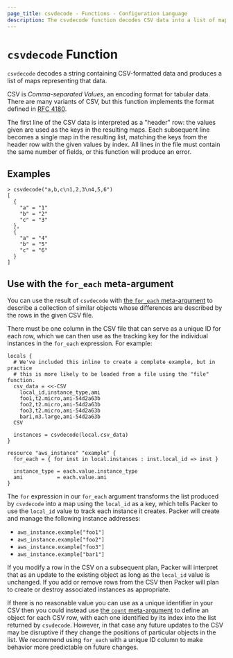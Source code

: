```yaml
---
page_title: csvdecode - Functions - Configuration Language
description: The csvdecode function decodes CSV data into a list of maps.
---
```


# `csvdecode` Function

`csvdecode` decodes a string containing CSV-formatted data and produces a
list of maps representing that data.

CSV is _Comma-separated Values_, an encoding format for tabular data. There
are many variants of CSV, but this function implements the format defined
in [RFC 4180](https://tools.ietf.org/html/rfc4180).

The first line of the CSV data is interpreted as a "header" row: the values
given are used as the keys in the resulting maps. Each subsequent line becomes
a single map in the resulting list, matching the keys from the header row
with the given values by index. All lines in the file must contain the same
number of fields, or this function will produce an error.

## Examples

```shell-session
> csvdecode("a,b,c\n1,2,3\n4,5,6")
[
  {
    "a" = "1"
    "b" = "2"
    "c" = "3"
  },
  {
    "a" = "4"
    "b" = "5"
    "c" = "6"
  }
]
```

## Use with the `for_each` meta-argument

You can use the result of `csvdecode` with
[the `for_each` meta-argument](/terraform/docs/configuration/resources#for_each-multiple-resource-instances-defined-by-a-map-or-set-of-strings)
to describe a collection of similar objects whose differences are
described by the rows in the given CSV file.

There must be one column in the CSV file that can serve as a unique ID for each
row, which we can then use as the tracking key for the individual instances in
the `for_each` expression. For example:

```hcl
locals {
  # We've included this inline to create a complete example, but in practice
  # this is more likely to be loaded from a file using the "file" function.
  csv_data = <<-CSV
    local_id,instance_type,ami
    foo1,t2.micro,ami-54d2a63b
    foo2,t2.micro,ami-54d2a63b
    foo3,t2.micro,ami-54d2a63b
    bar1,m3.large,ami-54d2a63b
  CSV

  instances = csvdecode(local.csv_data)
}

resource "aws_instance" "example" {
  for_each = { for inst in local.instances : inst.local_id => inst }

  instance_type = each.value.instance_type
  ami           = each.value.ami
}
```

The `for` expression in our `for_each` argument transforms the list produced
by `csvdecode` into a map using the `local_id` as a key, which tells
Packer to use the `local_id` value to track each instance it creates.
Packer will create and manage the following instance addresses:

- `aws_instance.example["foo1"]`
- `aws_instance.example["foo2"]`
- `aws_instance.example["foo3"]`
- `aws_instance.example["bar1"]`

If you modify a row in the CSV on a subsequent plan, Packer will interpret
that as an update to the existing object as long as the `local_id` value is
unchanged. If you add or remove rows from the CSV then Packer will plan to
create or destroy associated instances as appropriate.

If there is no reasonable value you can use as a unique identifier in your CSV
then you could instead use
[the `count` meta-argument](/terraform/docs/configuration/resources#count-multiple-resource-instances-by-count)
to define an object for each CSV row, with each one identified by its index into
the list returned by `csvdecode`. However, in that case any future updates to
the CSV may be disruptive if they change the positions of particular objects in
the list. We recommend using `for_each` with a unique ID column to make
behavior more predictable on future changes.
